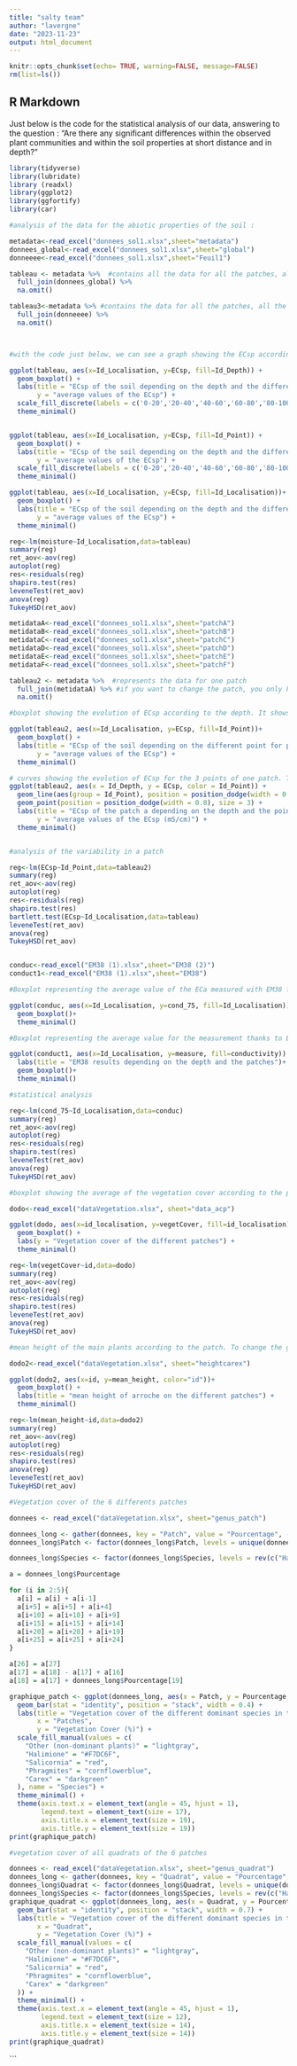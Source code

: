 ---
title: "salty team"
author: "lavergne"
date: "2023-11-23"
output: html_document
---

```{r setup, include=FALSE}
knitr::opts_chunk$set(echo= TRUE, warning=FALSE, message=FALSE)
rm(list=ls())
```

## R Markdown

Just below is the code for the statistical analysis of our data, answering to the question : "Are there any significant differences within the observed plant communities and within the soil properties at short distance and in depth? "

```{r}
library(tidyverse)
library(lubridate)
library (readxl)
library(ggplot2)
library(ggfortify)
library(car)

```

```{r}
#analysis of the data for the abiotic properties of the soil : 

metadata<-read_excel("donnees_sol1.xlsx",sheet="metadata")
donnees_global<-read_excel("donnees_sol1.xlsx",sheet="global")
donneeee<-read_excel("donnees_sol1.xlsx",sheet="Feuil1")

tableau <- metadata %>%  #contains all the data for all the patches, all the point and all the depth
  full_join(donnees_global) %>% 
  na.omit()

tableau3<-metadata %>% #contains the data for all the patches, all the points, but at one predefined depth. This depth could be change by modifing the structure of the data sheet
  full_join(donneeee) %>% 
  na.omit()



#with the code just below, we can see a graph showing the ECsp according to the localisation and the depth. To see the same thing with the moisture, change and write "y= moisture"

ggplot(tableau, aes(x=Id_Localisation, y=ECsp, fill=Id_Depth)) +
  geom_boxplot() +
  labs(title = "ECsp of the soil depending on the depth and the different patches",
       y = "average values of the ECsp") +
  scale_fill_discrete(labels = c('0-20','20-40','40-60','60-80','80-100','100-120'))+
  theme_minimal()


ggplot(tableau, aes(x=Id_Localisation, y=ECsp, fill=Id_Point)) +
  geom_boxplot() +
  labs(title = "ECsp of the soil depending on the depth and the different patches",
       y = "average values of the ECsp") +
  scale_fill_discrete(labels = c('0-20','20-40','40-60','60-80','80-100','100-120'))+
  theme_minimal()

ggplot(tableau, aes(x=Id_Localisation, y=ECsp, fill=Id_Localisation))+
  geom_boxplot() +
  labs(title = "ECsp of the soil depending on the depth and the different patches",
       y = "average values of the ECsp") +
  theme_minimal()

reg<-lm(moisture~Id_Localisation,data=tableau)
summary(reg)
ret_aov<-aov(reg)
autoplot(reg)
res<-residuals(reg)
shapiro.test(res)
leveneTest(ret_aov)
anova(reg)
TukeyHSD(ret_aov)

metidataA<-read_excel("donnees_sol1.xlsx",sheet="patchA")
metidataB<-read_excel("donnees_sol1.xlsx",sheet="patchB")
metidataC<-read_excel("donnees_sol1.xlsx",sheet="patchC")
metidataD<-read_excel("donnees_sol1.xlsx",sheet="patchD")
metidataE<-read_excel("donnees_sol1.xlsx",sheet="patchE")
metidataF<-read_excel("donnees_sol1.xlsx",sheet="patchF")

tableau2 <- metadata %>%  #represents the data for one patch
  full_join(metidataA) %>% #if you want to change the patch, you only have to change the letter #in metidata
  na.omit()

#boxplot showing the evolution of ECsp according to the depth. It shows the differences in a same patch. To see the same thing with the moisture, change and write "y= moisture" 

ggplot(tableau2, aes(x=Id_Localisation, y=ECsp, fill=Id_Point))+
  geom_boxplot() +
  labs(title = "ECsp of the soil depending on the different point for patch a",
       y = "average values of the ECsp") +
  theme_minimal()

# curves showing the evolution of ECsp for the 3 points of one patch. To see the same thing with the moisture, change and write "y= moisture"
ggplot(tableau2, aes(x = Id_Depth, y = ECsp, color = Id_Point)) +
  geom_line(aes(group = Id_Point), position = position_dodge(width = 0.8), size = 1) +
  geom_point(position = position_dodge(width = 0.8), size = 3) +
  labs(title = "ECsp of the patch a depending on the depth and the point",
       y = "average values of the ECsp (mS/cm)") +
  theme_minimal()


#analysis of the variability in a patch

reg<-lm(ECsp~Id_Point,data=tableau2)
summary(reg)
ret_aov<-aov(reg)
autoplot(reg)
res<-residuals(reg)
shapiro.test(res)
bartlett.test(ECsp~Id_Localisation,data=tableau)
leveneTest(ret_aov)
anova(reg)
TukeyHSD(ret_aov)



```

```{r, echo=TRUE}

conduc<-read_excel("EM38 (1).xlsx",sheet="EM38 (2)")
conduct1<-read_excel("EM38 (1).xlsx",sheet="EM38")

#Boxplot representing the average value of the ECa measured with EM38 from 0 to 35cm in depth according to the patch. To see the same thing with other depth, change and write "y= cond_75" for example

ggplot(conduc, aes(x=Id_Localisation, y=cond_75, fill=Id_Localisation)) +
  geom_boxplot()+
  theme_minimal()

#Boxplot representing the average value for the measurement thanks to EM38 at different depth :0-35, 0-75 (which was measured thanks to 2 different methods) and 0-150

ggplot(conduct1, aes(x=Id_Localisation, y=measure, fill=conductivity)) +
  labs(title = "EM38 results depending on the depth and the patches")+
  geom_boxplot()+
  theme_minimal()

#statistical analysis

reg<-lm(cond_75~Id_Localisation,data=conduc)
summary(reg)
ret_aov<-aov(reg)
autoplot(reg)
res<-residuals(reg)
shapiro.test(res)
leveneTest(ret_aov)
anova(reg)
TukeyHSD(ret_aov)

```
```{r,echo=TRUE}

#boxplot showing the average of the vegetation cover according to the patch

dodo<-read_excel("dataVegetation.xlsx", sheet="data_acp")

ggplot(dodo, aes(x=id_localisation, y=vegetCover, fill=id_localisation))+
  geom_boxplot() +
  labs(y = "Vegetation cover of the different patches") +
  theme_minimal()

reg<-lm(vegetCover~id,data=dodo)
summary(reg)
ret_aov<-aov(reg)
autoplot(reg)
res<-residuals(reg)
shapiro.test(res)
leveneTest(ret_aov)
anova(reg)
TukeyHSD(ret_aov)
```

```{r, echo=TRUE}

#mean height of the main plants according to the patch. To change the genus of the plant, you only have to write "heightsalicornia" or "heightcarex" in stead of heighthalimione"

dodo2<-read_excel("dataVegetation.xlsx", sheet="heightcarex")

ggplot(dodo2, aes(x=id, y=mean_height, color="id"))+
  geom_boxplot() +
  labs(title = "mean height of arroche on the different patches") +
  theme_minimal()

reg<-lm(mean_height~id,data=dodo2)
summary(reg)
ret_aov<-aov(reg)
autoplot(reg)
res<-residuals(reg)
shapiro.test(res)
anova(reg)
leveneTest(ret_aov)
TukeyHSD(ret_aov)

```


```{r, echo=TRUE,eval=TRUE}

#Vegetation cover of the 6 differents patches

donnees <- read_excel("dataVegetation.xlsx", sheet="genus_patch")

donnees_long <- gather(donnees, key = "Patch", value = "Pourcentage", -1)
donnees_long$Patch <- factor(donnees_long$Patch, levels = unique(donnees_long$Patch))

donnees_long$Species <- factor(donnees_long$Species, levels = rev(c("Halimione", "Carex", "Phragmites", "Salicornia","Other (non-dominant plants)")))

a = donnees_long$Pourcentage

for (i in 2:5){
  a[i] = a[i] + a[i-1]
  a[i+5] = a[i+5] + a[i+4]
  a[i+10] = a[i+10] + a[i+9]
  a[i+15] = a[i+15] + a[i+14]
  a[i+20] = a[i+20] + a[i+19]
  a[i+25] = a[i+25] + a[i+24]
}

a[26] = a[27]
a[17] = a[18] - a[17] + a[16]
a[18] = a[17] + donnees_long$Pourcentage[19]

graphique_patch <- ggplot(donnees_long, aes(x = Patch, y = Pourcentage, fill = Species)) +
  geom_bar(stat = "identity", position = "stack", width = 0.4) +  
  labs(title = "Vegetation cover of the different dominant species in the 6 patches ",
       x = "Patches",
       y = "Vegetation Cover (%)") +
  scale_fill_manual(values = c(
    "Other (non-dominant plants)" = "lightgray",
    "Halimione" = "#F7DC6F",
    "Salicornia" = "red",
    "Phragmites" = "cornflowerblue",
    "Carex" = "darkgreen"
  ), name = "Species") +
  theme_minimal() +
  theme(axis.text.x = element_text(angle = 45, hjust = 1),
        legend.text = element_text(size = 17),
        axis.title.x = element_text(size = 19),
        axis.title.y = element_text(size = 19))
print(graphique_patch)

#vegetation cover of all quadrats of the 6 patches

donnees <- read_excel("dataVegetation.xlsx", sheet="genus_quadrat")
donnees_long <- gather(donnees, key = "Quadrat", value = "Pourcentage", -1)
donnees_long$Quadrat <- factor(donnees_long$Quadrat, levels = unique(donnees_long$Quadrat))
donnees_long$Species <- factor(donnees_long$Species, levels = rev(c("Halimione", "Carex", "Phragmites", "Salicornia","Other (non-dominant plants)")))
graphique_quadrat <- ggplot(donnees_long, aes(x = Quadrat, y = Pourcentage, fill = Species)) +
  geom_bar(stat = "identity", position = "stack", width = 0.7) +  
  labs(title = "Vegetation cover of the different dominant species in the 6 patches ",
       x = "Quadrat",
       y = "Vegetation Cover (%)") +
  scale_fill_manual(values = c(
    "Other (non-dominant plants)" = "lightgray",
    "Halimione" = "#F7DC6F",
    "Salicornia" = "red",
    "Phragmites" = "cornflowerblue",
    "Carex" = "darkgreen"
  )) +
  theme_minimal() +
  theme(axis.text.x = element_text(angle = 45, hjust = 1),
        legend.text = element_text(size = 12),
        axis.title.x = element_text(size = 14),
        axis.title.y = element_text(size = 14)) 
print(graphique_quadrat)
```

```


